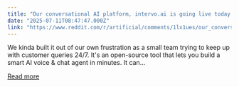 ```yaml
---
title: "Our conversational AI platform, intervo.ai is going live today."
date: "2025-07-11T08:47:47.000Z"
link: "https://www.reddit.com/r/artificial/comments/1lx1ues/our_conversational_ai_platform_intervoai_is_going/"
---
```


We kinda built it out of our own frustration as a small team trying to keep up with customer queries 24/7. It's an open-source tool that lets you build a smart AI voice & chat agent in minutes. It can...

[Read more](https://www.reddit.com/r/artificial/comments/1lx1ues/our_conversational_ai_platform_intervoai_is_going/)

